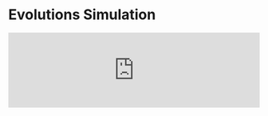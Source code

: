 
# Evolutions Simulation

<iframe src="https://ekes.tim-arnold.de/inline" width="100%" style={{aspectRatio: 1.5}} frameBorder="0" />

<div className={"mt-4"}/>
<Card title={"Vollständige Simulation starten"} href={"https://ekes.tim-arnold.de"} arrow={true}/>
<div className={"mt-2"}/>

## Genetisches Lernen anhand einer Evolutions Simulation
Viele Beispiele des maschinellen Lernens basieren auf dem Prinzip des Lernens durch Beispiele. Dabei wird ein neuronales
Netz solange angepasst bis es die gewünschte Ausgabe für eine gegebene Eingabe liefert.
Ein anderes Prinzip ist das genetische Lernen, welches auf der Evolutionstheorie basiert. In diesem Exploarable schauen wir
uns an, wie es möglich ist, eine KI zu trainieren, ohne genau zu wissen, welches das eigentliche Ziel ist.

## Ausgangslage
In einer virtuellen Welt gibt es eine Population von Kreaturen, die sich durch eine Welt bewegen können. Jede Kreatur hat
ein eigenes neuronales Netz, welches ihr Verhalten steuert. Zunächst werden die Kreaturen und deren neuronale Netze zufällig
erzeugt. Das geschieht so lange, bis sich über 100 Kreaturen in der Welt befinden.

## Evolution
In jedem Berechnungsschritt wird die Welt aktualisiert. Es wird neue Nahrung erzeugt und das neuronale Netz jeder Kreatur
wird mit den aktuellen Eingaben, wie z.B. ihrer aktuellen Energie berechnet. Die Ausgaben des neuronalen Netzes bestimmen
dann unter anderem die Bewegung und die Rotation der Kreatur. Mithilfe der KI hat die Kreatur auch die Möglichkeit sich
fortzupflanzen. Dabei wird das neuronale Netz der Eltern-Kreatur vererbt und zufällig mutiert. Das kostet die Kreatur
allerdings, wie jede andere Aktion auch, Energie. Daher ist es zum Schluss eine Frage, welche Kreatur den besten Kompromiss
findet und daher am längsten überlebt bzw. sein "Erbgut" am besten weitergibt.
Sicherlich ist es nicht immer die Kreatur, die am schnellsten ist oder die am meisten Nahrung frisst. Es ist die Kreatur,
die am besten an ihre Umgebung angepasst ist. Sichtbar wird das in der Simulation durch die Farbe der Kreaturen. Je nach
Generation trägt die Kreatur eine andere Farbe.

## Vollständige Simulation starten
Wenn du die vollständige Simulation starten möchtest, klicke auf den Button oben. Dort kannst du die Simulation starten und
verschiedenste Parameter einstellen. Du wirst sehen, dass bei gewissen Einstellungen die Kreaturen sich sehr schnell
vermehren und bei anderen sich gar kein stabiler Zustand einstellt. Viel Spaß beim Experimentieren!

## Credits
Die Simulation wurde von [Tim Arnold](https://tim-arnold.de) entwickelt und bereitgestellt.
Den Quellcode findest du auf [GitHub](https://github.com/timarnoldev/ekesweb).


